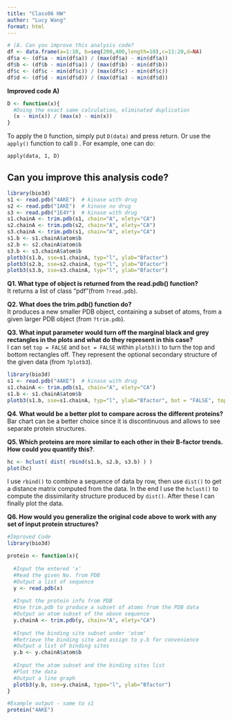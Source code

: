 ```yaml
---
title: "Class06 HW"
author: "Lucy Wang"
format: html
---
```


```r
# (A. Can you improve this analysis code?
df <- data.frame(a=1:10, b=seq(200,400,length=10),c=11:20,d=NA)
df$a <- (df$a - min(df$a)) / (max(df$a) - min(df$a))
df$b <- (df$b - min(df$a)) / (max(df$b) - min(df$b))
df$c <- (df$c - min(df$c)) / (max(df$c) - min(df$c))
df$d <- (df$d - min(df$d)) / (max(df$a) - min(df$d))
```

**Improved code A)**
```r
D <- function(x){
  #Doing the exact same calculation, eliminated duplication
  (x - min(x)) / (max(x) - min(x))
}
```

To apply the `D` function, simply put `D(data)` and press return. Or use the `apply()` function to call `D` . For example, one can do:

`apply(data, 1, D)`

## Can you improve this analysis code?##

```r

library(bio3d)
s1 <- read.pdb("4AKE")  # kinase with drug
s2 <- read.pdb("1AKE")  # kinase no drug
s3 <- read.pdb("1E4Y")  # kinase with drug
s1.chainA <- trim.pdb(s1, chain="A", elety="CA")
s2.chainA <- trim.pdb(s2, chain="A", elety="CA")
s3.chainA <- trim.pdb(s1, chain="A", elety="CA")
s1.b <- s1.chainA$atom$b
s2.b <- s2.chainA$atom$b
s3.b <- s3.chainA$atom$b
plotb3(s1.b, sse=s1.chainA, typ="l", ylab="Bfactor")
plotb3(s2.b, sse=s2.chainA, typ="l", ylab="Bfactor")
plotb3(s3.b, sse=s3.chainA, typ="l", ylab="Bfactor")
```
**Q1. What type of object is returned from the read.pdb() function?**   
It returns a list of class "pdf"(from `?read.pdb`).

**Q2. What does the trim.pdb() function do?**   
It produces a new smaller PDB object, containing a subset of atoms, from a given larger PDB object (from `?trim.pdb`).

**Q3. What input parameter would turn off the marginal black and grey rectangles in the plots and what do they represent in this case?**   
I can set `top = FALSE` and `bot = FALSE` within `plotb3()` to turn the top and bottom rectangles off. They represent the optional secondary structure of the given data (from `?plotb3`).

```r
library(bio3d)
s1 <- read.pdb("4AKE")  # kinase with drug
s1.chainA <- trim.pdb(s1, chain="A", elety="CA")
s1.b <- s1.chainA$atom$b
plotb3(s1.b, sse=s1.chainA, typ="l", ylab="Bfactor", bot = "FALSE", top = "FALSE")
```

**Q4. What would be a better plot to compare across the different proteins?**    
Bar chart can be a better choice since it is discontinuous and allows to see separate protein structures.

**Q5. Which proteins are more similar to each other in their B-factor trends. How could you quantify this?**.  
```r
hc <- hclust( dist( rbind(s1.b, s2.b, s3.b) ) )
plot(hc)
```
I use `rbind()` to combine a sequence of data by row, then use `dist()` to get a distance matrix computed from the data. In the end I use the     `hclust()` to compute the dissimilarity structure produced by `dist()`. After these I can finally plot the data.


**Q6. How would you generalize the original code above to work with any set of input protein structures?**
```r
#Improved Code
library(bio3d)

protein <- function(x){
  
  #Input the entered 'x'
  #Read the given No. from PDB
  #Output a list of sequence
  y <- read.pdb(x)
  
  #Input the protein info from PDB
  #Use trim.pdb to produce a subset of atoms from the PDB data
  #Output an atom subset of the above sequence
  y.chainA <- trim.pdb(y, chain="A", elety="CA")
  
  #Input the binding site subset under 'atom'
  #Retrieve the binding site and assign to y.b for convenience
  #Output a list of binding sites
  y.b <- y.chainA$atom$b
  
  #Input the atom subset and the binding sites list
  #Plot the data
  #Output a line graph
  plotb3(y.b, sse=y.chainA, type="l", ylab="Bfactor")
}
```

```r
#Example output - same to s1
protein("4AKE")
```


